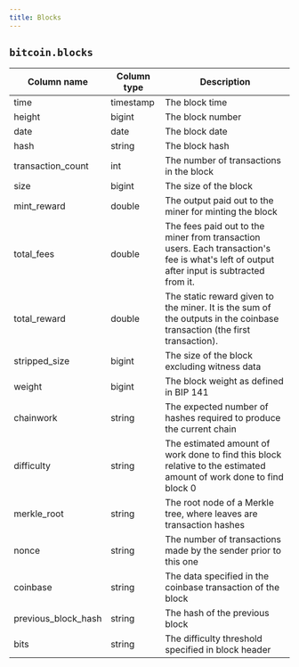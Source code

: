 ```yaml
---
title: Blocks
---
```


## `bitcoin.blocks`

|Column name        |Column type  |Description                                                                                                                          |
|-------------------|---------|-----------------------------------------------------------------------------------------------------------------------------------------|
|time               |timestamp|The block time                                                                                                                           |
|height             |bigint   |The block number                                                                                                                         |
|date               |date     |The block date                                                                                                                           |
|hash               |string   |The block hash                                                                                                                           |
|transaction_count  |int      |The number of transactions in the block                                                                                                  |
|size               |bigint   |The size of the block                                                                                                                    |
|mint_reward        |double   |The output paid out to the miner for minting the block                                                                                   |
|total_fees         |double   |The fees paid out to the miner from transaction users. Each transaction's fee is what's left of output after input is subtracted from it.|
|total_reward       |double   |The static reward given to the miner. It is the sum of the outputs in the coinbase transaction (the first transaction).                  |
|stripped_size      |bigint   |The size of the block excluding witness data                                                                                             |
|weight             |bigint   |The block weight as defined in BIP 141                                                                                                   |
|chainwork          |string   |The expected number of hashes required to produce the current chain                                                                      |
|difficulty         |string   |The estimated amount of work done to find this block relative to the estimated amount of work done to find block 0                       |
|merkle_root        |string   |The root node of a Merkle tree, where leaves are transaction hashes                                                                      |
|nonce              |string   |The number of transactions made by the sender prior to this one                                                                          |
|coinbase           |string   |The data specified in the coinbase transaction of the block                                                                              |
|previous_block_hash|string   |The hash of the previous block                                                                                                           |
|bits               |string   |The difficulty threshold specified in block header                                                                                       |
